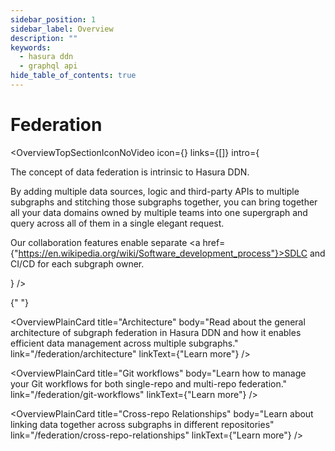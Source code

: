 ```yaml
---
sidebar_position: 1
sidebar_label: Overview
description: ""
keywords:
  - hasura ddn
  - graphql api
hide_table_of_contents: true
---
```



# Federation

<OverviewTopSectionIconNoVideo
  icon={<Icon />}
  links={[]}
  intro={
    <div>
      <p>
        The concept of data federation is intrinsic to Hasura DDN.
      </p>
      <p>
        By adding multiple data sources, logic and third-party APIs to multiple subgraphs and stitching those subgraphs
        together, you can bring together all your data domains owned by multiple teams into one supergraph and query
        across all of them in a single elegant request.
      </p>
      <p>
        Our collaboration features enable separate <a href={"https://en.wikipedia.org/wiki/Software_development_process"}>SDLC</a>  and CI/CD for each subgraph owner.
      </p>
    </div>
  }
/>

<div className="overview-gallery card-wrapper">

  {" "}

  <OverviewPlainCard
    title="Architecture"
    body="Read about the general architecture of subgraph federation in Hasura DDN and how it enables efficient data management across multiple subgraphs."
    link="/federation/architecture"
    linkText={"Learn more"}
  />

  <OverviewPlainCard
    title="Git workflows"
    body="Learn how to manage your Git workflows for both single-repo and multi-repo federation."
    link="/federation/git-workflows"
    linkText={"Learn more"}
  />

  <OverviewPlainCard
    title="Cross-repo Relationships"
    body="Learn about linking data together across subgraphs in different repositories"
    link="/federation/cross-repo-relationships"
    linkText={"Learn more"}
  />

</div>